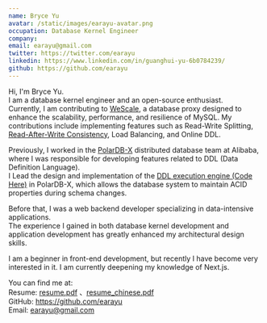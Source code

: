 ```yaml
---
name: Bryce Yu
avatar: /static/images/earayu-avatar.png
occupation: Database Kernel Engineer
company:
email: earayu@gmail.com
twitter: https://twitter.com/earayu
linkedin: https://www.linkedin.com/in/guanghui-yu-6b0784239/
github: https://github.com/earayu
---
```


Hi, I'm Bryce Yu.<br />
I am a database kernel engineer and an open-source enthusiast.<br />
Currently, I am contributing to [WeScale](https://github.com/wesql/wescale), a database proxy designed to enhance the scalability, performance, and resilience of MySQL.
My contributions include implementing features such as Read-Write Splitting, [Read-After-Write Consistency](https://github.com/wesql/wescale/blob/main/doc/design/20230414_ReadAfterWrite.md), Load Balancing, and Online DDL.


Previously, I worked in the [PolarDB-X](https://github.com/polardb/polardbx-sql) distributed database team at Alibaba, where I was responsible for developing features related to DDL (Data Definition Language). <br />
I Lead the design and implementation of the [DDL execution engine (Code Here)](https://github.com/polardb/polardbx-sql/blob/main/polardbx-executor/src/main/java/com/alibaba/polardbx/executor/ddl/newengine/DdlEngineDagExecutor.java) in PolarDB-X, which allows the database system to maintain ACID properties during schema changes.<br />

Before that, I was a web backend developer specializing in data-intensive applications. <br />
The experience I gained in both database kernel development and application development has greatly enhanced my architectural design skills.

I am a beginner in front-end development, but recently I have become very interested in it. I am currently deepening my knowledge of Next.js.

You can find me at:<br />
Resume: [resume.pdf](/resume/resume2025.pdf) 、[resume_chinese.pdf](/resume/resume2024zh.pdf)<br />
GitHub: https://github.com/earayu <br />
Email: earayu@gmail.com

